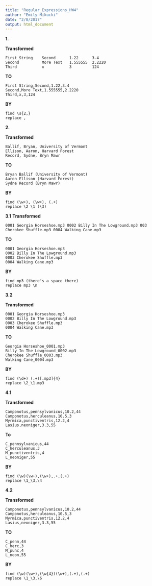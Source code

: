 ```yaml
---
title: "Regular_Expressions_HW4"
author: "Emily Mikucki"
date: "2/8/2017"
output: html_document
---
```

**1.**

**Transformed**
```
First String    Second      1.22      3.4
Second          More Text   1.555555  2.2220
Third           x           3         124
```
**TO**
```
First String,Second,1.22,3.4
Second,More Text,1.555555,2.2220
Third,x,3,124
```
**BY**
```
find \s{2,}
replace ,
```

**2.**

**Transformed**
```
Ballif, Bryan, University of Vermont
Ellison, Aaron, Harvard Forest
Record, Sydne, Bryn Mawr
```
**TO**
```
Bryan Ballif (University of Vermont)
Aaron Ellison (Harvard Forest)
Sydne Record (Bryn Mawr)
```
**BY**
```
find (\w+), (\w+), (.+)
replace \2 \1 (\3)
```

**3.1**
**Transformed**
```
0001 Georgia Horseshoe.mp3 0002 Billy In The Lowground.mp3 003 Cherokee Shuffle.mp3 0004 Walking Cane.mp3
```
**TO**
```
0001 Georgia Horseshoe.mp3 
0002 Billy In The Lowground.mp3 
0003 Cherokee Shuffle.mp3 
0004 Walking Cane.mp3
```
**BY**
```
find mp3 (there's a space there)
replace mp3 \n
```

**3.2**

**Transformed**
```
0001 Georgia Horseshoe.mp3 
0002 Billy In The Lowground.mp3 
0003 Cherokee Shuffle.mp3 
0004 Walking Cane.mp3
```

**TO**
```
Georgia Horseshoe_0001.mp3 
Billy In The Lowground_0002.mp3 
Cherokee Shuffle_0003.mp3 
Walking Cane_0004.mp3
```
**BY**
```
find (\d+) (.+)[.mp3]{4}
replace \2_\1.mp3
```

**4.1**

**Transformed**
```
Camponotus,pennsylvanicus,10.2,44
Camponotus,herculeanus,10.5,3
Myrmica,punctiventris,12.2,4
Lasius,neoniger,3.3,55
```
**To**

```
C_pennsylvanicus,44
C_herculeanus,3
M_punctiventris,4
L_neoniger,55
```

**BY**
```
find (\w)(\w+),(\w+),.+,(.+)
replace \1_\3,\4
```

**4.2**

**Transformed**
```
Camponotus,pennsylvanicus,10.2,44
Camponotus,herculeanus,10.5,3
Myrmica,punctiventris,12.2,4
Lasius,neoniger,3.3,55
```

**TO**

```
C_penn,44
C_herc,3
M_punc,4
L_neon,55
```

**BY**
```
find (\w)(\w+),(\w{4})(\w+),(.+),(.+)
replace \1_\3,\6
```